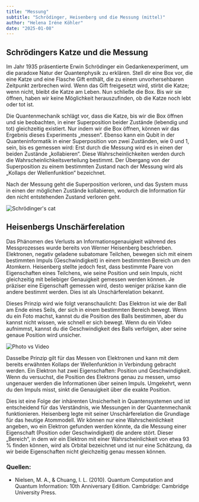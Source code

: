 ```yaml
---
title: "Messung"
subtitle: "Schrödinger, Heisenberg und die Messung (mittel)"
author: "Helena Iréne Köhler"
date: "2025-01-08"
---
```


## Schrödingers Katze und die Messung

Im Jahr 1935 präsentierte Erwin Schrödinger ein Gedankenexperiment, um die paradoxe Natur der Quantenphysik zu erklären. Stell dir eine Box vor, die eine Katze und eine Flasche Gift enthält, die zu einem unvorhersehbaren Zeitpunkt zerbrechen wird. Wenn das Gift freigesetzt wird, stirbt die Katze; wenn nicht, bleibt die Katze am Leben. Nun schließe die Box. Bis wir sie öffnen, haben wir keine Möglichkeit herauszufinden, ob die Katze noch lebt oder tot ist.

Die Quantenmechanik schlägt vor, dass die Katze, bis wir die Box öffnen und sie beobachten, in einer Superposition beider Zustände (lebendig und tot) gleichzeitig existiert. Nur indem wir die Box öffnen, können wir das Ergebnis dieses Experiments „messen“. Ebenso kann ein Qubit in der Quanteninformatik in einer Superposition von zwei Zuständen, wie 0 und 1, sein, bis es gemessen wird:
Erst durch die Messung wird es in einen der beiden Zustände „kollabieren“. Diese Wahrscheinlichkeiten werden durch die Wahrscheinlichkeitsverteilung bestimmt. Der Übergang von der Superposition zu einem bestimmten Zustand nach der Messung wird als „Kollaps der Wellenfunktion“ bezeichnet.

Nach der Messung geht die Superposition verloren, und das System muss in einen der möglichen Zustände kollabieren, wodurch die Information für den nicht entstehenden Zustand verloren geht.

![Schrödinger's cat](/posts/assets/entries/measurement/measurement_cat.png)

## Heisenbergs Unschärferelation

Das Phänomen des Verlusts an Informationsgenauigkeit während des Messprozesses wurde bereits von Werner Heisenberg beschrieben. Elektronen, negativ geladene subatomare Teilchen, bewegen sich mit einem bestimmten Impuls (Geschwindigkeit) in einem bestimmten Bereich um den Atomkern. Heisenberg stellte jedoch fest, dass bestimmte Paare von Eigenschaften eines Teilchens, wie seine Position und sein Impuls, nicht gleichzeitig mit beliebiger Genauigkeit gemessen werden können. Je präziser eine Eigenschaft gemessen wird, desto weniger präzise kann die andere bestimmt werden. Dies ist als Unschärferelation bekannt.

Dieses Prinzip wird wie folgt veranschaulicht: Das Elektron ist wie der Ball am Ende eines Seils, der sich in einem bestimmten Bereich bewegt. Wenn du ein Foto machst, kannst du die Position des Balls bestimmen, aber du kannst nicht wissen, wie schnell er sich bewegt. Wenn du ein Video aufnimmst, kannst du die Geschwindigkeit des Balls verfolgen, aber seine genaue Position wird unsicher.

![Photo vs Video](/posts/assets/entries/measurement/cam_analogy.png)

Dasselbe Prinzip gilt für das Messen von Elektronen und kann mit dem bereits erwähnten Kollaps der Wellenfunktion in Verbindung gebracht werden. Ein Elektron hat zwei Eigenschaften: Position und Geschwindigkeit. Wenn du versuchst, die Position des Elektrons genau zu messen, umso ungenauer werden die Informationen über seinen Impuls. Umgekehrt, wenn du den Impuls misst, sinkt die Genauigkeit über die exakte Position.

Dies ist eine Folge der inhärenten Unsicherheit in Quantensystemen und ist entscheidend für das Verständnis, wie Messungen in der Quantenmechanik funktionieren. Heisenberg legte mit seiner Unschärferelation die Grundlage für das heutige Atommodell. Wir können nur eine Wahrscheinlichkeit angeben, wo ein Elektron gefunden werden könnte, da die Messung einer Eigenschaft (Position oder Geschwindigkeit) die andere stört. Dieser „Bereich“, in dem wir ein Elektron mit einer Wahrscheinlichkeit von etwa 93 % finden können, wird als Orbital bezeichnet und ist nur eine Schätzung, da wir beide Eigenschaften nicht gleichzeitig genau messen können.

### Quellen:

- Nielsen, M. A., & Chuang, I. L. (2010). Quantum Computation and Quantum Information: 10th Anniversary Edition. Cambridge: Cambridge University Press.
